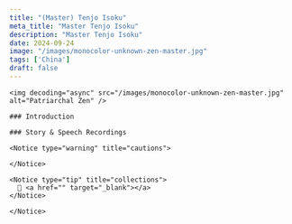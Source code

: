 ```yaml
---
title: "(Master) Tenjo Isoku"
meta_title: "Master Tenjo Isoku"
description: "Master Tenjo Isoku"
date: 2024-09-24
image: "/images/monocolor-unknown-zen-master.jpg"
tags: ['China']
draft: false
---
```


<div className="grid xl:grid-cols-8 lg:grid-cols-8 md:grid-cols-2 sm:grid-cols-2 xs:grid-cols-1 gap-8 bg-body dark:bg-darkmode-body">

  <div className="lg:col-span-3 md:col-span-1">

    <img decoding="async" src="/images/monocolor-unknown-zen-master.jpg" alt="Patriarchal Zen" />

    ### Introduction

  <Indent/>

</div>

<div className="lg:col-span-5 md:col-span-1">

    ### Story & Speech Recordings

  <Youtube client:load id="plJmknVMv3c" title="" />

  <Indent/>
</div>

<div className="lg:col-span-2">

    <Notice type="warning" title="cautions">

    </Notice>

    <Notice type="tip" title="collections">
      📖 <a href="" target="_blank"></a>
    </Notice>

  <Notice type="info" title="other info">

    </Notice>

</div>

</div>
